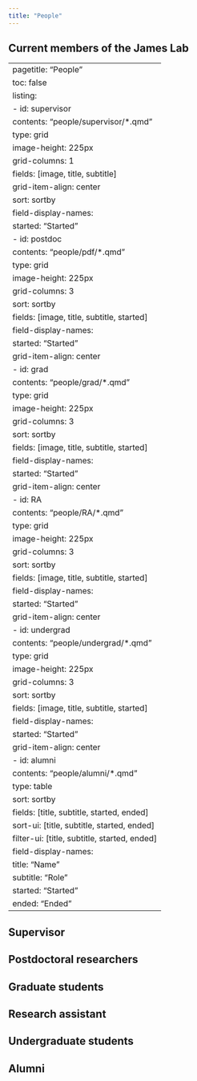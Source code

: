 ```yaml
---
title: "People"
---
```


## Current members of the James Lab

---
pagetitle: "People"
toc: false
listing:
  - id: supervisor
    contents: "people/supervisor/*.qmd"
    type: grid
    image-height: 225px
    grid-columns: 1
    fields: [image, title, subtitle]
    grid-item-align: center
    sort: sortby
    field-display-names: 
      started: "Started"
  - id: postdoc
    contents: "people/pdf/*.qmd"
    type: grid
    image-height: 225px
    grid-columns: 3
    sort: sortby
    fields: [image, title, subtitle, started]
    field-display-names: 
      started: "Started"
    grid-item-align: center
  - id: grad
    contents: "people/grad/*.qmd"
    type: grid
    image-height: 225px
    grid-columns: 3
    sort: sortby
    fields: [image, title, subtitle, started]
    field-display-names: 
      started: "Started"
    grid-item-align: center
  - id: RA
    contents: "people/RA/*.qmd"
    type: grid
    image-height: 225px
    grid-columns: 3
    sort: sortby
    fields: [image, title, subtitle, started]
    field-display-names: 
      started: "Started"
    grid-item-align: center   
  - id: undergrad
    contents: "people/undergrad/*.qmd"
    type: grid
    image-height: 225px
    grid-columns: 3
    sort: sortby
    fields: [image, title, subtitle, started]
    field-display-names: 
      started: "Started"
    grid-item-align: center
  - id: alumni
    contents: "people/alumni/*.qmd"
    type: table
    sort: sortby
    fields: [title, subtitle, started, ended]
    sort-ui: [title, subtitle, started, ended]
    filter-ui: [title, subtitle, started, ended]
    field-display-names: 
      title: "Name"
      subtitle: "Role"
      started: "Started"
      ended: "Ended"
---


## Supervisor

:::{#supervisor}
:::

## Postdoctoral researchers

:::{#postdoc}
:::

## Graduate students

:::{#grad}
:::

## Research assistant

:::{#RA}
:::

## Undergraduate students

:::{#undergrad}
:::

## Alumni

:::{#alumni}
:::
